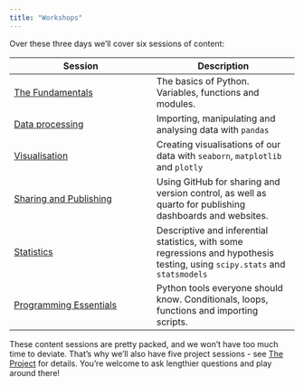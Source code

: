 ```yaml
---
title: "Workshops"
---
```


Over these three days we'll cover six sessions of content:

| Session | Description |
| --- | --- |
| [The Fundamentals](./1%20-%20Fundamentals.qmd) | The basics of Python. Variables, functions and modules.
| [Data processing](./2%20-%20Data%20processing.qmd) | Importing, manipulating and analysing data with `pandas` |
| [Visualisation](./3%20-%20Visualisation.qmd) | Creating visualisations of our data with `seaborn`, `matplotlib` and `plotly`
| [Sharing and Publishing](./4%20-%20Sharing%20and%20Publishing.md) | Using GitHub for sharing and version control, as well as quarto for publishing dashboards and websites. |
| [Statistics](./5%20-%20Statistics.qmd) | Descriptive and inferential statistics, with some regressions and hypothesis testing, using `scipy.stats` and `statsmodels` |
| [Programming Essentials](./6%20-%20Programming.qmd) | Python tools everyone should know. Conditionals, loops, functions and importing scripts. |

These content sessions are pretty packed, and we won't have too much time to deviate. That's why we'll also have five project sessions - see [The Project](../Projects/details.qmd) for details. You're welcome to ask lengthier questions and play around there!